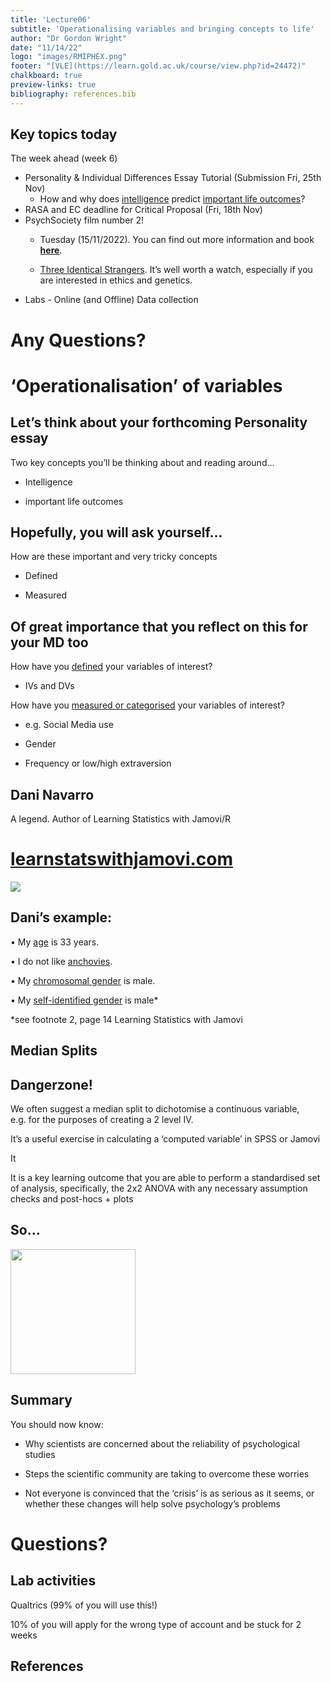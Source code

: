 ```yaml
---
title: 'Lecture06'
subtitle: 'Operationalising variables and bringing concepts to life'
author: "Dr Gordon Wright"
date: "11/14/22"
logo: "images/RMIPHEX.png"
footer: "[VLE](https://learn.gold.ac.uk/course/view.php?id=24472)"
chalkboard: true
preview-links: true
bibliography: references.bib
---
```


## Key topics today

The week ahead (week 6)

-   Personality & Individual Differences Essay Tutorial (Submission Fri, 25th Nov)
    -   How and why does [intelligence]{.underline} predict [important life outcomes]{.underline}?
-   RASA and EC deadline for Critical Proposal (Fri, 18th Nov)
-   PsychSociety film number 2!
    -   Tuesday (15/11/2022). You can find out more information and book [**here**](https://www.eventbrite.com/e/psychology-film-fest-tickets-459930523577?fbclid=PAAabR7OJ38LFeXWvs6oj8MN-Kq3z_8wdyrTYCnCOnpq7HVv6fpHpV1_1CPwY).

    -   [Three Identical Strangers](https://en.wikipedia.org/wiki/Three_Identical_Strangers). It's well worth a watch, especially if you are interested in ethics and genetics. 
-   Labs - Online (and Offline) Data collection

# Any Questions?

# 'Operationalisation' of variables

## Let's think about your forthcoming Personality essay

Two key concepts you'll be thinking about and reading around...

-   Intelligence

-   important life outcomes

## Hopefully, you will ask yourself...

How are these important and very tricky concepts

-   Defined

-   Measured

## Of great importance that you reflect on this for your MD too

How have you [defined]{.underline} your variables of interest?

-   IVs and DVs

How have you [measured or categorised]{.underline} your variables of interest?

-   e.g. Social Media use

-   Gender

-   Frequency or low/high extraversion

## Dani Navarro

A legend. Author of Learning Statistics with Jamovi/R

# [learnstatswithjamovi.com](https://www.learnstatswithjamovi.com/#)

![](images/paste-4A09265F.png)

## Dani's example:

• My [age]{.underline} is [33]{.shout} years.

• I [do not]{.shout} like [anchovies]{.underline}.

• My [chromosomal gender]{.underline} is [male]{.shout}.

• My [self-identified gender]{.underline} is [male]{.shout}\*

\*see footnote 2, page 14 Learning Statistics with Jamovi

## Median Splits

::: callout-warning
## Dangerzone!

We often suggest a median split to dichotomise a continuous variable, e.g. for the purposes of creating a 2 level IV.

It's a useful exercise in calculating a 'computed variable' in SPSS or Jamovi

It
:::

It is a key learning outcome that you are able to perform a standardised set of analysis, specifically, the 2x2 ANOVA with any necessary assumption checks and post-hocs + plots

## So...

![](images/paste-E903404B.png){width="200"}

## 

## Summary

You should now know:

-   Why scientists are concerned about the reliability of psychological studies

-   Steps the scientific community are taking to overcome these worries

-   Not everyone is convinced that the 'crisis' is as serious as it seems, or whether these changes will help solve psychology's problems

# Questions?

## Lab activities

Qualtrics (99% of you will use this!)

10% of you will apply for the wrong type of account and be stuck for 2 weeks

## References
